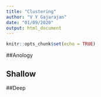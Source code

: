 ```yaml
---
title: "Clustering"
author: "V Y Gajarajan"
date: "01/09/2020"
output: html_document
---
```


```r
knitr::opts_chunk$set(echo = TRUE)
```

##Anology

## Shallow

##Deep


